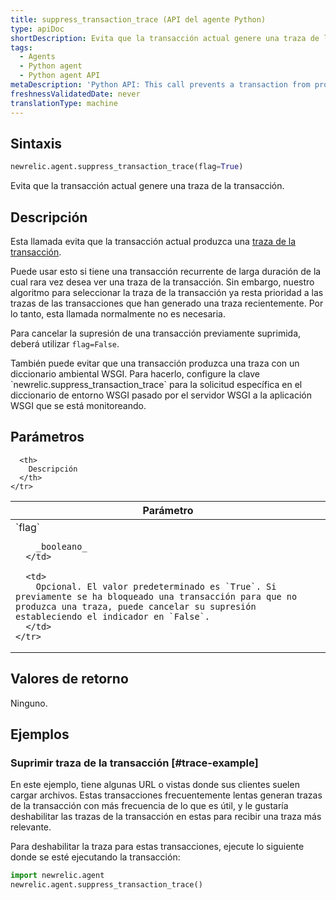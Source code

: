 ```yaml
---
title: suppress_transaction_trace (API del agente Python)
type: apiDoc
shortDescription: Evita que la transacción actual genere una traza de la transacción.
tags:
  - Agents
  - Python agent
  - Python agent API
metaDescription: 'Python API: This call prevents a transaction from producing a transaction trace.'
freshnessValidatedDate: never
translationType: machine
---
```


## Sintaxis

```py
newrelic.agent.suppress_transaction_trace(flag=True)
```

Evita que la transacción actual genere una traza de la transacción.

## Descripción

Esta llamada evita que la transacción actual produzca una [traza de la transacción](/docs/apm/transactions/transaction-traces/introduction-transaction-traces).

Puede usar esto si tiene una transacción recurrente de larga duración de la cual rara vez desea ver una traza de la transacción. Sin embargo, nuestro algoritmo para seleccionar la traza de la transacción ya resta prioridad a las trazas de las transacciones que han generado una traza recientemente. Por lo tanto, esta llamada normalmente no es necesaria.

Para cancelar la supresión de una transacción previamente suprimida, deberá utilizar `flag=False`.

<Callout variant="tip">
  También puede evitar que una transacción produzca una traza con un diccionario ambiental WSGI. Para hacerlo, configure la clave `newrelic.suppress_transaction_trace` para la solicitud específica en el diccionario de entorno WSGI pasado por el servidor WSGI a la aplicación WSGI que se está monitoreando.
</Callout>

## Parámetros

<table>
  <thead>
    <tr>
      <th width="25%">
        Parámetro
      </th>

      <th>
        Descripción
      </th>
    </tr>
  </thead>

  <tbody>
    <tr>
      <td>
        `flag`

        _booleano_
      </td>

      <td>
        Opcional. El valor predeterminado es `True`. Si previamente se ha bloqueado una transacción para que no produzca una traza, puede cancelar su supresión estableciendo el indicador en `False`.
      </td>
    </tr>
  </tbody>
</table>

## Valores de retorno

Ninguno.

## Ejemplos

### Suprimir traza de la transacción [#trace-example]

En este ejemplo, tiene algunas URL o vistas donde sus clientes suelen cargar archivos. Estas transacciones frecuentemente lentas generan trazas de la transacción con más frecuencia de lo que es útil, y le gustaría deshabilitar las trazas de la transacción en estas para recibir una traza más relevante.

Para deshabilitar la traza para estas transacciones, ejecute lo siguiente donde se esté ejecutando la transacción:

```py
import newrelic.agent
newrelic.agent.suppress_transaction_trace()
```